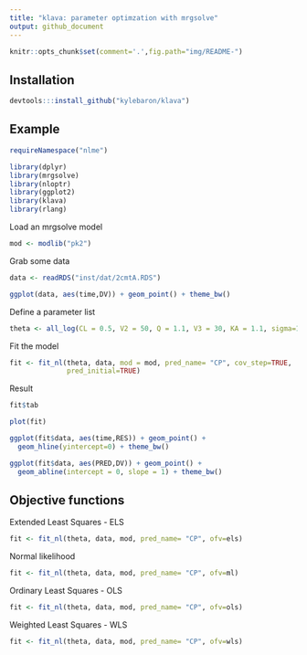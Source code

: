 ```yaml
---
title: "klava: parameter optimzation with mrgsolve"
output: github_document
---
```


```r
knitr::opts_chunk$set(comment='.',fig.path="img/README-")

```

## Installation
```r
devtools:::install_github("kylebaron/klava")
```

## Example
```r
requireNamespace("nlme")
```

```r
library(dplyr)
library(mrgsolve)
library(nloptr)
library(ggplot2)
library(klava)
library(rlang)
```


Load an mrgsolve model
```r
mod <- modlib("pk2")
```

Grab some data
```r
data <- readRDS("inst/dat/2cmtA.RDS")

ggplot(data, aes(time,DV)) + geom_point() + theme_bw()
```

Define a parameter list
```r
theta <- all_log(CL = 0.5, V2 = 50, Q = 1.1, V3 = 30, KA = 1.1, sigma=1.1)
```

Fit the model

```r
fit <- fit_nl(theta, data, mod = mod, pred_name= "CP", cov_step=TRUE,
              pred_initial=TRUE)
```

Result
```r
fit$tab
```



```r
plot(fit)
```


```r
ggplot(fit$data, aes(time,RES)) + geom_point() + 
  geom_hline(yintercept=0) + theme_bw()
```


```r
ggplot(fit$data, aes(PRED,DV)) + geom_point() + 
  geom_abline(intercept = 0, slope = 1) + theme_bw()
```


## Objective functions

Extended Least Squares - ELS
```r
fit <- fit_nl(theta, data, mod, pred_name= "CP", ofv=els)
```

Normal likelihood
```r
fit <- fit_nl(theta, data, mod, pred_name= "CP", ofv=ml)
```

Ordinary Least Squares - OLS
```r
fit <- fit_nl(theta, data, mod, pred_name= "CP", ofv=ols)
```

Weighted Least Squares - WLS
```r
fit <- fit_nl(theta, data, mod, pred_name= "CP", ofv=wls)
```

